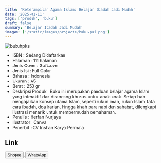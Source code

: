 ```yaml
---
title: 'Keterampilan Agama Islam: Belajar Ibadah Jadi Mudah'
date: '2025-01-11'
tags: ['produk', 'buku']
draft: false
summary: 'Belajar Ibadah Jadi Mudah'
images: ['/static/images/projects/buku-pai.png']
---
```


![bukuhpks](/static/images/projects/buku-pai.png)

- ISBN : Sedang Didaftarkan
- Halaman : 111 halaman
- Jenis Cover : Softcover
- Jenis Isi : Full Color
- Bahasa : Indonesia
- Ukuran : A5
- Berat : 250 gr
- Deskripsi Produk : Buku ini merupakan panduan belajar agama Islam yang interaktif dan dirancang khusus untuk anak-anak. Setiap bab mengajarkan konsep utama Islam, seperti rukun iman, rukun Islam, tata cara ibadah, doa harian, hingga kisah para nabi dan sahabat, dilengkapi ilustrasi menarik untuk mempermudah pemahaman.
- Penulis : Herfan Nurjaya
- Ilustrator : Canva
- Penerbit : CV Inshan Karya Permata

## Link

<div>
<a
  href="https://s.shopee.co.id/LXVJaZbI9"
  target="_blank"
>
  <button className="btn-shopee">Shopee</button>
</a>

  <a href="https://wa.me/6281567891021" target="_blank">
    <button className="btn-wa">WhatsApp</button>
  </a>
</div>
